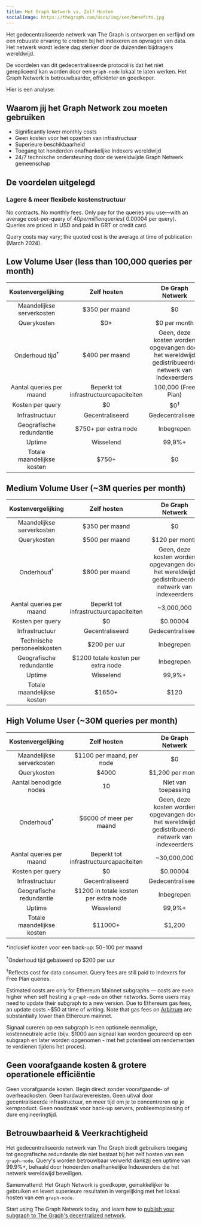 ```yaml
---
title: Het Graph Netwerk vs. Zelf Hosten
socialImage: https://thegraph.com/docs/img/seo/benefits.jpg
---
```


Het gedecentraliseerde netwerk van The Graph is ontworpen en verfijnd om een robuuste ervaring te creëren bij het indexeren en opvragen van data. Het netwerk wordt iedere dag sterker door de duizenden bijdragers wereldwijd.

De voordelen van dit gedecentraliseerde protocol is dat het niet gerepliceerd kan worden door een `graph-node` lokaal te laten werken. Het Graph Netwerk is betrouwbaarder, efficiënter en goedkoper.

Hier is een analyse:

## Waarom jij het Graph Network zou moeten gebruiken

- Significantly lower monthly costs
- Geen kosten voor het opzetten van infrastructuur
- Superieure beschikbaarheid
- Toegang tot honderden onafhankelijke Indexers wereldwijd
- 24/7 technische ondersteuning door de wereldwijde Graph Netwerk gemeenschap

## De voordelen uitgelegd

### Lagere & meer flexibele kostenstructuur

No contracts. No monthly fees. Only pay for the queries you use—with an average cost-per-query of $40 per million queries (~$0.00004 per query). Queries are priced in USD and paid in GRT or credit card.

Query costs may vary; the quoted cost is the average at time of publication (March 2024).

## Low Volume User (less than 100,000 queries per month)

| Kostenvergelijking | Zelf hosten | De Graph Netwerk |
| :-: | :-: | :-: |
| Maandelijkse serverkosten | $350 per maand | $0 |
| Querykosten | $0+ | $0 per month |
| Onderhoud tijd<sup>†</sup> | $400 per maand | Geen, deze kosten worden opgevangen door het wereldwijd gedistribueerde netwerk van indexeerders |
| Aantal queries per maand | Beperkt tot infrastructuurcapaciteiten | 100,000 (Free Plan) |
| Kosten per query | $0 | $0<sup>‡</sup> |
| Infrastructuur | Gecentraliseerd | Gedecentraliseerd |
| Geografische redundantie | $750+ per extra node | Inbegrepen |
| Uptime | Wisselend | 99,9%+ |
| Totale maandelijkse kosten | <span className="highlight-row" />$750+ | $0 |

## Medium Volume User (~3M queries per month)

| Kostenvergelijking | Zelf hosten | De Graph Netwerk |
| :-: | :-: | :-: |
| Maandelijkse serverkosten | $350 per maand | $0 |
| Querykosten | $500 per maand | $120 per month |
| Onderhoud<sup>†</sup> | $800 per maand | Geen, deze kosten worden opgevangen door het wereldwijd gedistribueerde netwerk van indexeerders |
| Aantal queries per maand | Beperkt tot infrastructuurcapaciteiten | ~3,000,000 |
| Kosten per query | $0 | $0.00004 |
| Infrastructuur | Gecentraliseerd | Gedecentraliseerd |
| Technische personeelskosten | $200 per uur | Inbegrepen |
| Geografische redundantie | $1200 totale kosten per extra node | Inbegrepen |
| Uptime | Wisselend | 99,9%+ |
| Totale maandelijkse kosten | <span className="highlight-row" /> $1650+ | $120 |

## High Volume User (~30M queries per month)

| Kostenvergelijking | Zelf hosten | De Graph Netwerk |
| :-: | :-: | :-: |
| Maandelijkse serverkosten | $1100 per maand, per node | $0 |
| Querykosten | $4000 | $1,200 per month |
| Aantal benodigde nodes | 10 | Niet van toepassing |
| Onderhoud<sup>†</sup> | $6000 of meer per maand | Geen, deze kosten worden opgevangen door het wereldwijd gedistribueerde netwerk van indexeerders |
| Aantal queries per maand | Beperkt tot infrastructuurcapaciteiten | ~30,000,000 |
| Kosten per query | $0 | $0.00004 |
| Infrastructuur | Gecentraliseerd | Gedecentraliseerd |
| Geografische redundantie | $1200 in totale kosten per extra node | Inbegrepen |
| Uptime | Wisselend | 99,9%+ |
| Totale maandelijkse kosten | <span className="highlight-row" /> $11000+ | $1,200 |

\*inclusief kosten voor een back-up: $50-$100 per maand

<sup>†</sup>Onderhoud tijd gebaseerd op $200 per uur

<sup>‡</sup>Reflects cost for data consumer. Query fees are still paid to Indexers for Free Plan queries.

Estimated costs are only for Ethereum Mainnet subgraphs — costs are even higher when self hosting a `graph-node` on other networks. Some users may need to update their subgraph to a new version. Due to Ethereum gas fees, an update costs ~$50 at time of writing. Note that gas fees on [Arbitrum](/archived/arbitrum/arbitrum-faq/) are substantially lower than Ethereum mainnet.

Signaal cureren op een subgraph is een optionele eenmalige, kostenneutrale actie (bijv. $1000 aan signaal kan worden gecureerd op een subgraph en later worden opgenomen - met het potentieel om rendementen te verdienen tijdens het proces).

## Geen voorafgaande kosten & grotere operationele efficiëntie

Geen voorafgaande kosten. Begin direct zonder voorafgaande- of overheadkosten. Geen hardwarevereisten. Geen uitval door gecentraliseerde infrastructuur, en meer tijd om je te concentreren op je kernproduct. Geen noodzaak voor back-up servers, probleemoplossing of dure engineeringtijd.

## Betrouwbaarheid & Veerkrachtigheid

Het gedecentraliseerde netwerk van The Graph biedt gebruikers toegang tot geografische redundantie die niet bestaat bij het zelf hosten van een `graph-node`. Query's worden betrouwbaar verwerkt dankzij een uptime van 99.9%+, behaald door honderden onafhankelijke Indexeerders die het netwerk wereldwijd beveiligen.

Samenvattend: Het Graph Network is goedkoper, gemakkelijker te gebruiken en levert superieure resultaten in vergelijking met het lokaal hosten van een `graph-node`.

Start using The Graph Network today, and learn how to [publish your subgraph to The Graph's decentralized network](/subgraphs/quick-start/).
